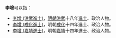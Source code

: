 '''李增'''可以指：
* [[李增_(洪武進士)|李增 (洪武進士)]]，[[明朝|明朝]][[洪武|洪武]]十八年[[進士|進士]]、政治人物。
* [[李增_(成化進士)|李增 (成化進士)]]，明朝[[成化|成化]]十四年進士、政治人物。
* [[李增_(嘉靖進士)|李增 (嘉靖進士)]]，明朝[[嘉靖|嘉靖]]十四年進士、政治人物。
{{disambig|Cat=二字李姓人名消歧義|zeng}}